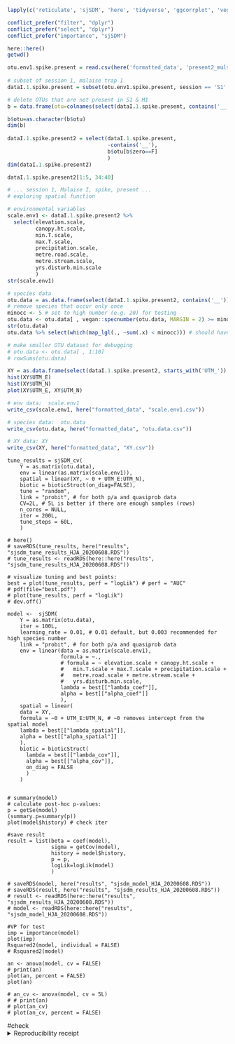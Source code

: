 

```r
lapply(c('reticulate', 'sjSDM', 'here', 'tidyverse', 'ggcorrplot', 'vegan', 'conflicted'), library,  character.only=T)

conflict_prefer("filter", "dplyr")
conflict_prefer("select", "dplyr")
conflict_prefer("importance", "sjSDM")

here::here()
getwd()
```

```r
otu.env1.spike.present = read.csv(here('formatted_data', 'present2_mulspec_sample_by_species_corr_table_F2308_minimap2_20200221_kelpie20200214.csv'), header=T, sep=',', stringsAsFactors = F, na.strings='NA')
	
# subset of session 1, malaise trap 1
dataI.1.spike.present = subset(otu.env1.spike.present, session == 'S1' & trap == 'M1' )

# delete OTUs that are not present in S1 & M1
b = data.frame(otu=colnames(select(dataI.1.spike.present, contains('__'))),  zero=apply(select(dataI.1.spike.present, contains('__')), 2, sum)==0)

b$otu=as.character(b$otu)
dim(b)
	
dataI.1.spike.present2 = select(dataI.1.spike.present, 
                                -contains('__'), 
                                b$otu[b$zero==F]
                                )
dim(dataI.1.spike.present2)

dataI.1.spike.present2[1:5, 34:40]
```


```r
# ... session 1, Malaise I, spike, present ...
# exploring spatial function

# environmental variables
scale.env1 <- dataI.1.spike.present2 %>%
  select(elevation.scale, 
         canopy.ht.scale, 
         min.T.scale, 
         max.T.scale,
         precipitation.scale, 
         metre.road.scale, 
         metre.stream.scale,
         yrs.disturb.min.scale
         )
str(scale.env1)

# species data
otu.data = as.data.frame(select(dataI.1.spike.present2, contains('__')))
# remove species that occur only once
minocc <- 5 # set to high number (e.g. 20) for testing
otu.data <- otu.data[ , vegan::specnumber(otu.data, MARGIN = 2) >= minocc] # with ">1" the model finds no biotic covariances (ternary plot )
str(otu.data)
otu.data %>% select(which(map_lgl(., ~sum(.x) < minocc))) # should have 0 columns

# make smaller OTU dataset for debugging
# otu.data <- otu.data[ , 1:10]
# rowSums(otu.data)

XY = as.data.frame(select(dataI.1.spike.present2, starts_with('UTM_')) %>% scale)
hist(XY$UTM_E)
hist(XY$UTM_N)
plot(XY$UTM_E, XY$UTM_N)
```


```r
# env data:  scale.env1
write_csv(scale.env1, here("formatted_data", "scale.env1.csv"))

# species data:  otu.data
write_csv(otu.data, here("formatted_data", "otu.data.csv"))

# XY data: XY
write_csv(XY, here("formatted_data", "XY.csv"))
```


```sjSDM_cv
tune_results = sjSDM_cv(
	Y = as.matrix(otu.data),
	env = linear(as.matrix(scale.env1)),
	spatial = linear(XY, ~ 0 + UTM_E:UTM_N),
	biotic = bioticStruct(on_diag=FALSE), 
	tune = "random",
	link = "probit", # for both p/a and quasiprob data
	CV=2L, # 5L is better if there are enough samples (rows)
	n_cores = NULL,
	iter = 200L,
	tune_steps = 60L, 
	)

# here()
# saveRDS(tune_results, here("results", "sjsdm_tune_results_HJA_20200608.RDS"))
# tune_results <- readRDS(here::here("results", "sjsdm_tune_results_HJA_20200608.RDS"))

# visualize tuning and best points:
best = plot(tune_results, perf = "logLik") # perf = "AUC"
# pdf(file="best.pdf")
# plot(tune_results, perf = "logLik")
# dev.off()
```


```sjSDM
model <-  sjSDM(
	Y = as.matrix(otu.data),
	iter = 100L, 
	learning_rate = 0.01, # 0.01 default, but 0.003 recommended for high species number
	link = "probit", # for both p/a and quasiprob data
	env = linear(data = as.matrix(scale.env1), 
	             formula = ~.,
	             # formula = ~ elevation.scale + canopy.ht.scale + 
	             #   min.T.scale + max.T.scale + precipitation.scale + 
	             #   metre.road.scale + metre.stream.scale + 
	             #   yrs.disturb.min.scale,
	             lambda = best[["lambda_coef"]], 
	             alpha = best[["alpha_coef"]]
	             ), 
	spatial = linear(
    data = XY,
    formula = ~0 + UTM_E:UTM_N, # ~0 removes intercept from the spatial model
    lambda = best[["lambda_spatial"]],
    alpha = best[["alpha_spatial"]]
    ),
	biotic = bioticStruct(
	  lambda = best[["lambda_cov"]], 
	  alpha = best[["alpha_cov"]], 
	  on_diag = FALSE
	  )
	)


# summary(model)
# calculate post-hoc p-values:
p = getSe(model)
(summary.p=summary(p))
plot(model$history) # check iter

#save result
result = list(beta = coef(model), 
              sigma = getCov(model), 
              history = model$history, 
              p = p, 
              logLik=logLik(model)
              )

# saveRDS(model, here("results", "sjsdm_model_HJA_20200608.RDS"))
# saveRDS(result, here("results", "sjsdm_results_HJA_20200608.RDS"))
# result <- readRDS(here::here("results", "sjsdm_results_HJA_20200608.RDS"))
# model <- readRDS(here::here("results", "sjsdm_model_HJA_20200608.RDS"))

#VP for test
imp = importance(model)
plot(imp)
Rsquared2(model, individual = FALSE)
# Rsquared2(model)

an <- anova(model, cv = FALSE)
# print(an)
plot(an, percent = FALSE)
plot(an)

# an_cv <- anova(model, cv = 5L)
# # print(an)
# plot(an_cv)
# plot(an_cv, percent = FALSE)
```



#check
<details><summary>Reproducibility receipt</summary>
```r
# datetime
Sys.time()

# repository
git2r::repository()

# session info
sessionInfo()
```


